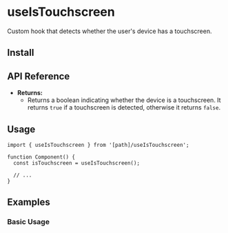 
# useIsTouchscreen

Custom hook that detects whether the user's device has a touchscreen.

## Install

<FileSource path="@/foundations/hooks/useIsTouchscreen" />

## API Reference

- **Returns:**
  - Returns a boolean indicating whether the device is a touchscreen. It returns `true` if a touchscreen is detected, otherwise it returns `false`.

## Usage

```tsx copy
import { useIsTouchscreen } from '[path]/useIsTouchscreen';

function Component() {
  const isTouchscreen = useIsTouchscreen();

  // ...
}
```

## Examples

### Basic Usage

<ComponentPreview path="@/foundations/hooks/useIsTouchscreen/examples/useIsTouchscreenBasicUsage" />
